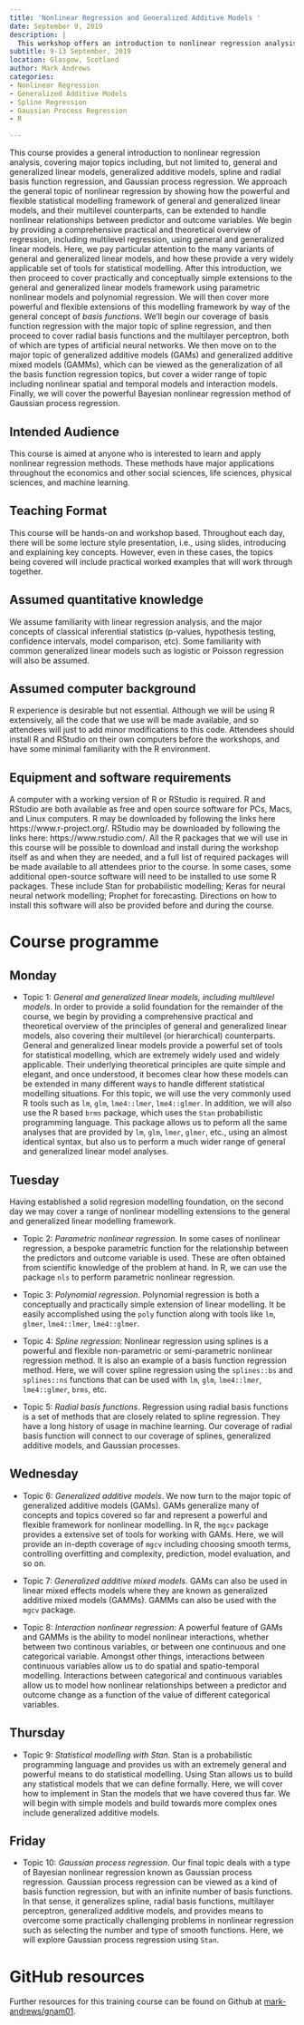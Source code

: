 ```yaml
---
title: 'Nonlinear Regression and Generalized Additive Models '
date: September 9, 2019
description: |
  This workshop offers an introduction to nonlinear regression analysis, focusing on general and generalized linear models, generalized additive models, spline and radial basis function regression, and Gaussian process regression. The course demonstrates how these statistical modelling frameworks can be extended to handle nonlinear relationships between predictor and outcome variables. It also covers the use of basis functions, artificial neural networks, and Bayesian nonlinear regression methods.
subtitle: 9-13 September, 2019
location: Glasgow, Scotland
author: Mark Andrews
categories:
- Nonlinear Regression
- Generalized Additive Models
- Spline Regression
- Gaussian Process Regression
- R

---
```


This course provides a general introduction to nonlinear regression analysis,
covering major topics including, but not limited to, general and generalized
linear models, generalized additive models, spline and radial basis function
regression, and Gaussian process regression.  We approach the general topic of
nonlinear regression by showing how the powerful and flexible statistical
modelling framework of general and generalized linear models, and their
multilevel counterparts, can be extended to handle nonlinear relationships
between predictor and outcome variables.  We begin by providing a comprehensive
practical and theoretical overview of regression, including multilevel
regression, using general and generalized linear models. Here, we pay
particular attention to the many variants of general and generalized linear
models, and how these provide a very widely applicable set of tools for
statistical modelling. After this introduction, we then proceed to cover
practically and conceptually simple extensions to the general and generalized
linear models framework using parametric nonlinear models and polynomial
regression.  We will then cover more powerful and flexible extensions of this
modelling framework by way of the general concept of *basis functions*.  We'll
begin our coverage of basis function regression with the major topic of spline
regression, and then proceed to cover radial basis functions and the multilayer
perceptron, both of which are types of artificial neural networks.  We then
move on to the major topic of generalized additive models (GAMs) and
generalized additive mixed models (GAMMs), which can be viewed as the
generalization of all the basis function regression topics, but cover a wider
range of topic including nonlinear spatial and temporal models and interaction
models.  Finally, we will cover the powerful Bayesian nonlinear regression
method of Gaussian process regression.

## Intended Audience

This course is aimed at anyone who is interested to learn and apply nonlinear regression methods. These methods have major applications throughout the economics and other social sciences, life sciences, physical sciences, and machine learning.

## Teaching Format

This course will be hands-on and workshop based. Throughout each day, there will be some lecture style presentation, i.e., using slides, introducing and explaining key concepts. However, even in these cases, the topics being covered will include practical worked examples that will work through together.

## Assumed quantitative knowledge

We assume familiarity with linear regression analysis, and the major concepts of classical inferential statistics (p-values,
hypothesis testing, confidence intervals, model comparison, etc). Some
familiarity with common generalized linear models such as logistic or Poisson
regression will also be assumed.


## Assumed computer background

R experience is desirable but not essential. Although we will be using R extensively, all the code that we use will be made available, and so attendees will just to add minor modifications to this code. Attendees should install R and RStudio on their own computers before the workshops, and have some minimal familiarity with the R environment. 

## Equipment and software requirements

A computer with a working version of R or RStudio is required. R and RStudio are both available as free and open source software for PCs, Macs, and Linux computers. R may be downloaded by following the links here https://www.r-project.org/. RStudio may be downloaded by following the links here: https://www.rstudio.com/.
All the R packages that we will use in this course will be possible to download and install during the workshop itself as and when they are needed, and a full list of required packages will be made available to all attendees prior to the course. In some cases, some additional open-source software will need to be installed to use some R packages. These include Stan for probabilistic modelling; Keras for neural neural network modelling; Prophet for forecasting. Directions on how to install this software will also be provided before and during the course.


# Course programme 

## Monday

* <p>Topic 1: *General and generalized linear models, including multilevel models*. In order to provide a solid foundation for the remainder of the course, we begin by providing a comprehensive practical and theoretical overview of the principles of general and generalized linear models, also covering their multilevel (or hierarchical) counterparts. General and generalized linear models provide a powerful set of tools for statistical modelling, which are extremely widely used and widely applicable. Their underlying theoretical principles are quite simple and elegant, and once understood, it becomes clear how these models can be extended in many different ways to handle different statistical modelling situations. For this topic, we will use the very commonly used R tools such as `lm`, `glm`, `lme4::lmer`, `lme4::glmer`. In addition, we will also use the R based `brms` package, which uses the `Stan` probabilistic programming language. This package allows us to peform all the same analyses that are provided by `lm`, `glm`, `lmer`, `glmer`, etc., using an almost identical syntax, but also us to perform a much wider range of general and generalized linear model analyses.</p>

## Tuesday

Having established a solid regresion modelling foundation, on the second day we may cover a range of nonlinear modelling extensions to the general and generalized linear modelling framework.

* Topic 2: *Parametric nonlinear regression*. In some cases of nonlinear
  regression, a bespoke parametric function for the relationship between the
  predictors and outcome variable is used. These are often obtained from scientific knowledge of the problem at hand. In R, we can use the package `nls` to perform parametric nonlinear regression. 

* Topic 3: *Polynomial regression*. Polynomial regression is both a conceptually and practically simple extension of linear modelling. It be easily accomplished using the `poly` function along with tools like `lm`, `glmer`,  `lme4::lmer`, `lme4::glmer`.

* Topic 4: *Spline regression*: Nonlinear regression using splines is a powerful and flexible non-parametric or semi-parametric nonlinear regression method. It is also an example of a basis function regression method. Here, we will cover spline regression using the `splines::bs` and `splines::ns` functions that can be used with `lm`, `glm`,  `lme4::lmer`, `lme4::glmer`, `brms`, etc.

* Topic 5: *Radial basis functions*. Regression using radial basis functions is a set of methods that are closely related to spline regression. They have a long history of usage in machine learning. Our coverage of radial basis function will connect to our coverage of splines, generalized additive models, and Gaussian processes.

## Wednesday

* Topic 6: *Generalized additive models*. We now turn to the major topic of generalized additive models (GAMs). GAMs generalize many of concepts and topics covered so far and represent a powerful and flexible framework for nonlinear modelling. In R, the `mgcv` package provides a extensive set of tools for working with GAMs. Here, we will provide an in-depth coverage of `mgcv` including choosing smooth terms, controlling overfitting and complexity, prediction, model evaluation, and so on.

* Topic 7: *Generalized additive mixed models*. GAMs can also be used in linear mixed effects models where they are known as generalized additive mixed models (GAMMs). GAMMs can also be used with the `mgcv` package.

* Topic 8: *Interaction nonlinear regression*: A powerful feature of GAMs and GAMMs is the ability to model nonlinear interactions, whether between two continous variables, or between one continuous and one categorical variable. Amongst other things, interactions between continuous variables allow us to do spatial and spatio-temporal modelling. Interactions between categorical and continuous variables allow us to model how nonlinear relationships between a predictor and outcome change as a function of the value of different categorical variables.

## Thursday

* <p>Topic 9: *Statistical modelling with Stan*. Stan is a probabilistic programming language and provides us with an extremely general and powerful means to do statistical modelling. Using Stan allows us to build any statistical models that we can define formally. Here, we will cover how to implement in Stan the models that we have covered thus far. We will begin with simple models and build towards more complex ones include generalized additive models. </p>

## Friday

* <p>Topic 10: *Gaussian process regression*. Our final topic deals with a type of Bayesian nonlinear regression known as Gaussian process regression. Gaussian process regression can be viewed as a kind of basis function regression, but with an infinite number of basis functions. In that sense, it generalizes spline, radial basis functions, multilayer perceptron, generalized additive models, and provides means to overcome some practically challenging problems in nonlinear regression such as selecting the number and type of smooth functions. Here, we will explore Gaussian process regression using `Stan`.</p>

# GitHub resources

Further resources for this training course can be found on Github at [mark-andrews/gnam01](https://github.com/mark-andrews/gnam01).
